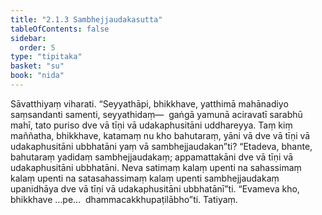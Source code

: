 ```yaml
---
title: "2.1.3 Sambhejjaudakasutta"
tableOfContents: false
sidebar:
  order: 5
type: "tipitaka"
basket: "su"
book: "nida"
---
```



<DynamicBreadcrumb />

<Division number="76" book="nida">

<Paragraph number="611" book="nida">
Sāvatthiyaṃ viharati. “Seyyathāpi, bhikkhave, yatthimā mahānadiyo saṃsandanti samenti, seyyathidaṃ—  gaṅgā yamunā aciravatī sarabhū mahī, tato puriso dve vā tīṇi vā udakaphusitāni uddhareyya. Taṃ kiṃ maññatha, bhikkhave, katamaṃ nu kho bahutaraṃ, yāni vā dve vā tīṇi vā udakaphusitāni ubbhatāni yaṃ vā sambhejjaudakan”ti?
</Paragraph>

<Paragraph number="612" book="nida">
“Etadeva, bhante, bahutaraṃ yadidaṃ sambhejjaudakaṃ; appamattakāni dve vā tīṇi vā udakaphusitāni ubbhatāni. Neva satimaṃ kalaṃ upenti na sahassimaṃ kalaṃ upenti na satasahassimaṃ kalaṃ upenti sambhejjaudakaṃ upanidhāya dve vā tīṇi vā udakaphusitāni ubbhatānī”ti. “Evameva kho, bhikkhave …pe…  dhammacakkhupaṭilābho”ti.

</Paragraph>
</Division>

<Paragraph number="613" type="center" book="nida">
Tatiyaṃ.
</Paragraph>